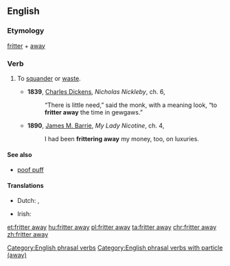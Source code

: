 ==English==

===Etymology===
[[fritter]] + [[away]]

===Verb===
{{en-verb|head=[[to]] [[fritter]] [[away]]|fritters away|frittering away|frittered away}}

# {{context|transitive|lang=en}} To [[squander]] or [[waste]].
#* '''1839''', [[w:Charles_Dickens|Charles Dickens]], ''Nicholas Nickleby'', ch. 6,
#*: “There is little need,” said the monk, with a meaning look, “to '''fritter away''' the time in gewgaws.”
#* '''1890''', [[w:J._M._Barrie|James M. Barrie]], ''My Lady Nicotine'', ch. 4,
#*: I had been '''frittering away''' my money, too, on luxuries.

====See also====
* [[poof puff]]

====Translations====
{{trans-top|to sqaunder}}
* Dutch: {{t|nl|verprutsen}}, {{t+|nl|verspillen}}
{{trans-mid}}
* Irish: {{t|ga|meath}}
{{trans-bottom}}

[[Category:English phrasal verbs]]
[[Category:English phrasal verbs with particle (away)]]

[[et:fritter away]]
[[hu:fritter away]]
[[pl:fritter away]]
[[ta:fritter away]]
[[chr:fritter away]]
[[zh:fritter away]]